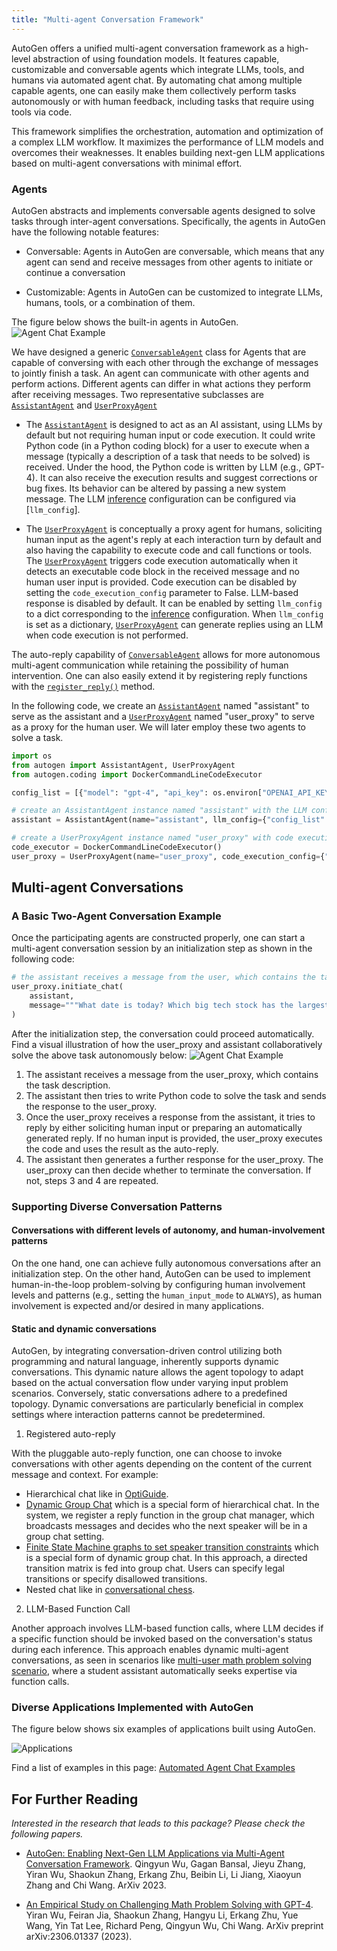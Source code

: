 ```yaml
---
title: "Multi-agent Conversation Framework"
---
```


AutoGen offers a unified multi-agent conversation framework as a high-level abstraction of using foundation models. It features capable, customizable and conversable agents which integrate LLMs, tools, and humans via automated agent chat.
By automating chat among multiple capable agents, one can easily make them collectively perform tasks autonomously or with human feedback, including tasks that require using tools via code.

This framework simplifies the orchestration, automation and optimization of a complex LLM workflow. It maximizes the performance of LLM models and overcomes their weaknesses. It enables building next-gen LLM applications based on multi-agent conversations with minimal effort.

### Agents

AutoGen abstracts and implements conversable agents
designed to solve tasks through inter-agent conversations. Specifically, the agents in AutoGen have the following notable features:

- Conversable: Agents in AutoGen are conversable, which means that any agent can send
  and receive messages from other agents to initiate or continue a conversation

- Customizable: Agents in AutoGen can be customized to integrate LLMs, humans, tools, or a combination of them.

The figure below shows the built-in agents in AutoGen.
![Agent Chat Example](images/autogen_agents.webp)

We have designed a generic [`ConversableAgent`](../reference/agentchat/conversable_agent.md#conversableagent-objects)
class for Agents that are capable of conversing with each other through the exchange of messages to jointly finish a task. An agent can communicate with other agents and perform actions. Different agents can differ in what actions they perform after receiving messages. Two representative subclasses are [`AssistantAgent`](../reference/agentchat/assistant_agent.md#assistantagent-objects) and [`UserProxyAgent`](../reference/agentchat/user_proxy_agent.md#userproxyagent-objects)

- The [`AssistantAgent`](../reference/agentchat/assistant_agent.md#assistantagent-objects) is designed to act as an AI assistant, using LLMs by default but not requiring human input or code execution. It could write Python code (in a Python coding block) for a user to execute when a message (typically a description of a task that needs to be solved) is received. Under the hood, the Python code is written by LLM (e.g., GPT-4). It can also receive the execution results and suggest corrections or bug fixes. Its behavior can be altered by passing a new system message. The LLM [inference](/docs/Use-Cases/enhanced_inference) configuration can be configured via [`llm_config`].

- The [`UserProxyAgent`](../reference/agentchat/user_proxy_agent.md#userproxyagent-objects) is conceptually a proxy agent for humans, soliciting human input as the agent's reply at each interaction turn by default and also having the capability to execute code and call functions or tools. The [`UserProxyAgent`](../reference/agentchat/user_proxy_agent.md#userproxyagent-objects) triggers code execution automatically when it detects an executable code block in the received message and no human user input is provided. Code execution can be disabled by setting the `code_execution_config` parameter to False. LLM-based response is disabled by default. It can be enabled by setting `llm_config` to a dict corresponding to the [inference](/docs/Use-Cases/enhanced_inference) configuration. When `llm_config` is set as a dictionary, [`UserProxyAgent`](../reference/agentchat/user_proxy_agent.md#userproxyagent-objects) can generate replies using an LLM when code execution is not performed.

The auto-reply capability of [`ConversableAgent`](../reference/agentchat/conversable_agent.md#conversableagent-objects) allows for more autonomous multi-agent communication while retaining the possibility of human intervention.
One can also easily extend it by registering reply functions with the [`register_reply()`](../reference/agentchat/conversable_agent.md#register_reply) method.

In the following code, we create an [`AssistantAgent`](../reference/agentchat/assistant_agent.md#assistantagent-objects) named "assistant" to serve as the assistant and a [`UserProxyAgent`](../reference/agentchat/user_proxy_agent.md#userproxyagent-objects) named "user_proxy" to serve as a proxy for the human user. We will later employ these two agents to solve a task.

```python
import os
from autogen import AssistantAgent, UserProxyAgent
from autogen.coding import DockerCommandLineCodeExecutor

config_list = [{"model": "gpt-4", "api_key": os.environ["OPENAI_API_KEY"]}]

# create an AssistantAgent instance named "assistant" with the LLM configuration.
assistant = AssistantAgent(name="assistant", llm_config={"config_list": config_list})

# create a UserProxyAgent instance named "user_proxy" with code execution on docker.
code_executor = DockerCommandLineCodeExecutor()
user_proxy = UserProxyAgent(name="user_proxy", code_execution_config={"executor": code_executor})
```

## Multi-agent Conversations

### A Basic Two-Agent Conversation Example

Once the participating agents are constructed properly, one can start a multi-agent conversation session by an initialization step as shown in the following code:

```python
# the assistant receives a message from the user, which contains the task description
user_proxy.initiate_chat(
    assistant,
    message="""What date is today? Which big tech stock has the largest year-to-date gain this year? How much is the gain?""",
)
```

After the initialization step, the conversation could proceed automatically. Find a visual illustration of how the user_proxy and assistant collaboratively solve the above task autonomously below:
![Agent Chat Example](images/agent_example.webp)

1. The assistant receives a message from the user_proxy, which contains the task description.
2. The assistant then tries to write Python code to solve the task and sends the response to the user_proxy.
3. Once the user_proxy receives a response from the assistant, it tries to reply by either soliciting human input or preparing an automatically generated reply. If no human input is provided, the user_proxy executes the code and uses the result as the auto-reply.
4. The assistant then generates a further response for the user_proxy. The user_proxy can then decide whether to terminate the conversation. If not, steps 3 and 4 are repeated.

### Supporting Diverse Conversation Patterns

#### Conversations with different levels of autonomy, and human-involvement patterns

On the one hand, one can achieve fully autonomous conversations after an initialization step. On the other hand, AutoGen can be used to implement human-in-the-loop problem-solving by configuring human involvement levels and patterns (e.g., setting the `human_input_mode` to `ALWAYS`), as human involvement is expected and/or desired in many applications.

#### Static and dynamic conversations

AutoGen, by integrating conversation-driven control utilizing both programming and natural language, inherently supports dynamic conversations. This dynamic nature allows the agent topology to adapt based on the actual conversation flow under varying input problem scenarios. Conversely, static conversations adhere to a predefined topology. Dynamic conversations are particularly beneficial in complex settings where interaction patterns cannot be predetermined.

1. Registered auto-reply

With the pluggable auto-reply function, one can choose to invoke conversations with other agents depending on the content of the current message and context. For example:

- Hierarchical chat like in [OptiGuide](https://github.com/ag2ai/optiguide).
- [Dynamic Group Chat](https://github.com/ag2ai/ag2/blob/main/notebook/agentchat_groupchat.ipynb) which is a special form of hierarchical chat. In the system, we register a reply function in the group chat manager, which broadcasts messages and decides who the next speaker will be in a group chat setting.
- [Finite State Machine graphs to set speaker transition constraints](https://ag2ai.github.io/ag2/docs/notebooks/agentchat_groupchat_finite_state_machine) which is a special form of dynamic group chat. In this approach, a directed transition matrix is fed into group chat. Users can specify legal transitions or specify disallowed transitions.
- Nested chat like in [conversational chess](https://github.com/ag2ai/ag2/blob/main/notebook/agentchat_nested_chats_chess.ipynb).

2. LLM-Based Function Call

Another approach involves LLM-based function calls, where LLM decides if a specific function should be invoked based on the conversation's status during each inference. This approach enables dynamic multi-agent conversations, as seen in scenarios like [multi-user math problem solving scenario](https://github.com/ag2ai/ag2/blob/main/notebook/agentchat_two_users.ipynb), where a student assistant automatically seeks expertise via function calls.

### Diverse Applications Implemented with AutoGen

The figure below shows six examples of applications built using AutoGen.

![Applications](images/app.webp)

Find a list of examples in this page: [Automated Agent Chat Examples](../Examples.md#automated-multi-agent-chat)

## For Further Reading

_Interested in the research that leads to this package? Please check the following papers._

- [AutoGen: Enabling Next-Gen LLM Applications via Multi-Agent Conversation Framework](https://arxiv.org/abs/2308.08155). Qingyun Wu, Gagan Bansal, Jieyu Zhang, Yiran Wu, Shaokun Zhang, Erkang Zhu, Beibin Li, Li Jiang, Xiaoyun Zhang and Chi Wang. ArXiv 2023.

- [An Empirical Study on Challenging Math Problem Solving with GPT-4](https://arxiv.org/abs/2306.01337). Yiran Wu, Feiran Jia, Shaokun Zhang, Hangyu Li, Erkang Zhu, Yue Wang, Yin Tat Lee, Richard Peng, Qingyun Wu, Chi Wang. ArXiv preprint arXiv:2306.01337 (2023).
